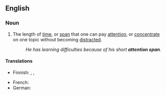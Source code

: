 ==English==

===Noun===
{{en-noun}}

# The length of [[time]], or [[span]] that one can pay [[attention]], or [[concentrate]] on one topic without becoming [[distracted]].
#: ''He has learning difficulties because of his short '''attention span'''.''

====Translations====
{{trans-top|time one can pay attention}}
* Finnish: {{t|fi|keskittymiskyky}},  {{t|fi|keskittymisjänne}}, {{t|fi|huomiojänne}}
{{trans-mid}}
* French: {{t|fr|[[capacité]] [[de]] [[concentration]]|f}}
* German: {{t+|de|Aufmerksamkeitsspanne|f}}
{{trans-bottom}}